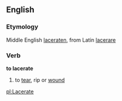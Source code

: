 ==English==
===Etymology===
Middle English [[laceraten]], from Latin [[lacerare]]
===Verb===
'''to lacerate'''

#to [[tear]], rip or [[wound]]

[[pl:Lacerate]]